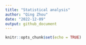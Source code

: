 ```yaml
---
title: "Statistical analysis"
author: "Qing Zhou"
date: "2022-12-09"
output: github_document
---
```


```r
knitr::opts_chunk$set(echo = TRUE)
```